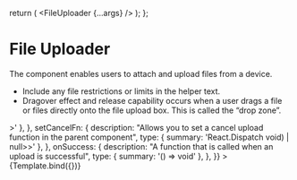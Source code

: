 
<Meta
  title="Components/File Uploader"
  component={FileUploader}
/>

  return (
    <FileUploader {...args} />
  );
};

# File Uploader

The component enables users to attach and upload files from a device.

- Include any file restrictions or limits in the helper text.
- Dragover effect and release capability occurs when a user drags a file or files directly onto the file upload box. This is called the “drop zone”.

<Canvas>
  <Story
    name="Component API"
    args={{
      label: "file upload",
      region: "us-east-1",
      description: "Upload a Object",
      dropzoneDisabled: false,
      apiError: undefined,
      setErrors: undefined,
      setCancelFn: undefined,
      onSuccess: undefined,
    }}
    argTypes={{
      label: {
        description: "The label of the upload that will be sent to the Linode API (used for Image uploads)",
        type: { summary: 'string', required: true },
      },
      region: {
        description: "The region ID to upload the file to",
        type: { summary: 'string', required: true },
      },
      description: {
        description: "The description of the upload that will be sent to the Linode API (used for Image uploads)",
        type: { summary: 'string' },
      },
      dropzoneDisabled: {
        description: "Disables the ability to select file(s) to upload",
        type: { summary: 'boolean' },
        table: {
          defaultValue: {
            summary: false,
          },
        },
      },
      apiError: {
        description: "An error to display if an upload error occoured",
        type: { summary: 'string | undefined', name: 'string' },
      },
      setErrors: {
        description: "A function that allows you to set an error value in the parent component",
        type: { summary: 'React.Dispatch<React.SetStateAction<APIError[] | undefined>>' },
      },
      setCancelFn: {
        description: "Allows you to set a cancel upload function in the parent component",
        type: { summary: 'React.Dispatch<React.SetStateAction<(() => void) | null>>' },
      },
      onSuccess: {
        description: "A function that is called when an upload is successful",
        type: { summary: '() => void' },
      },
    }}
   >
    {Template.bind({})}
   </Story>
 </Canvas>

<ArgsTable
  story="Component API"
/>